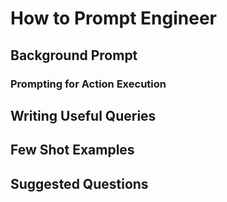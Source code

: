# How to Prompt Engineer

## Background Prompt

### Prompting for Action Execution

## Writing Useful Queries

## Few Shot Examples

## Suggested Questions